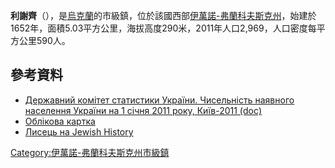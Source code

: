 {{No footnotes|time=2015-09-16T13:06:23+00:00}}
{{coord|48|52|18|N|24|36|17|E|scale:30000|display=title}}

'''利謝齊'''（{{lang-uk|Лисець}}），是[[烏克蘭|烏克蘭]]的市級鎮，位於該國西部[[伊萬諾-弗蘭科夫斯克州|伊萬諾-弗蘭科夫斯克州]]，始建於1652年，面積5.03平方公里，海拔高度290米，2011年人口2,969，人口密度每平方公里590人。

==參考資料==
*[https://web.archive.org/web/20121010205321/http://stat6.stat.lviv.ua/PXWEB2007/ukr/publ/2011/chnas.zip Державний комітет статистики України. Чисельність наявного населення України на 1 січня 2011 року, Київ-2011 (doc)]
* [http://gska2.rada.gov.ua/pls/z7502/A005?rdat1=09.07.2008&rf7571=14251 Облікова картка]{{dead link|date=2017年11月 |bot=InternetArchiveBot |fix-attempted=yes }}
* [http://www.jewishgalicia.net/website/modules/database/Item.aspx?type=9&id=10&pid=407 Лисець на Jewish History] {{Wayback|url=http://www.jewishgalicia.net/website/modules/database/Item.aspx?type=9&id=10&pid=407 |date=20120922225439 }}

{{DEFAULTSORT:Лисець}}
[[Category:伊萬諾-弗蘭科夫斯克州市級鎮|Category:伊萬諾-弗蘭科夫斯克州市級鎮]]


{{IvanoFrankivsk-geo-stub}}